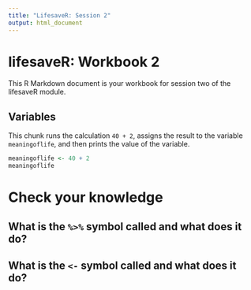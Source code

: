 ```yaml
---
title: "LifesaveR: Session 2"
output: html_document
---
```


# lifesaveR: Workbook 2

This R Markdown document is your workbook for session two of the lifesaveR module.

## Variables

This chunk runs the calculation `40 + 2`, assigns the result to the variable `meaningoflife`, and then prints the value
of the variable.

```r
meaningoflife <- 40 + 2
meaningoflife
```

# Check your knowledge

## What is the `%>%` symbol called and what does it do?

## What is the `<-` symbol called and what does it do?